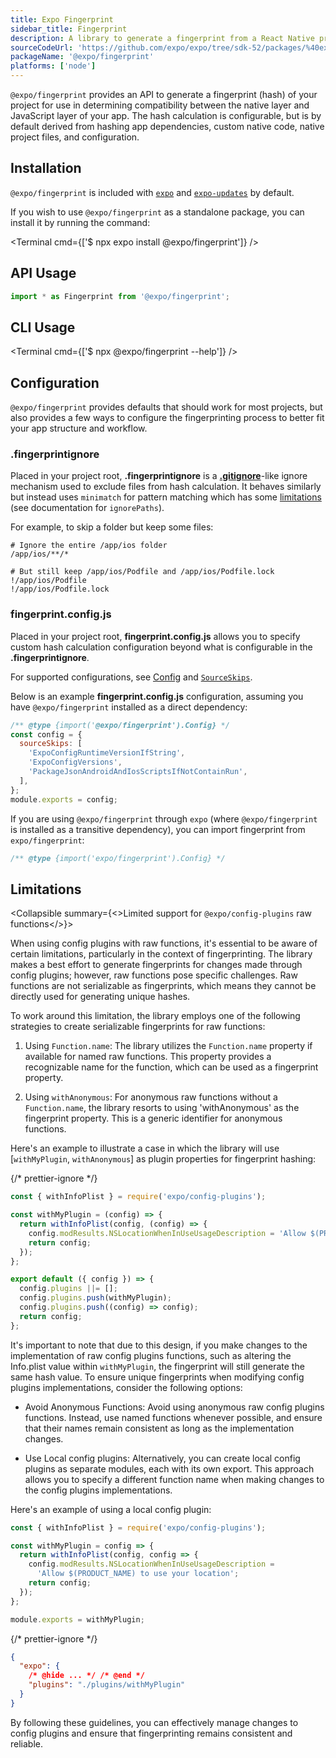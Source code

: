 ```yaml
---
title: Expo Fingerprint
sidebar_title: Fingerprint
description: A library to generate a fingerprint from a React Native project.
sourceCodeUrl: 'https://github.com/expo/expo/tree/sdk-52/packages/%40expo/fingerprint'
packageName: '@expo/fingerprint'
platforms: ['node']
---
```



`@expo/fingerprint` provides an API to generate a fingerprint (hash) of your project for use in determining compatibility between the native layer and JavaScript layer of your app. The hash calculation is configurable, but is by default derived from hashing app dependencies, custom native code, native project files, and configuration.

## Installation

`@expo/fingerprint` is included with [`expo`](expo.mdx) and [`expo-updates`](updates.mdx) by default.

If you wish to use `@expo/fingerprint` as a standalone package, you can install it by running the command:

<Terminal cmd={['$ npx expo install @expo/fingerprint']} />

## API Usage

```ts
import * as Fingerprint from '@expo/fingerprint';
```

## CLI Usage

<Terminal cmd={['$ npx @expo/fingerprint --help']} />

## Configuration

`@expo/fingerprint` provides defaults that should work for most projects, but also provides a few ways to configure the fingerprinting process to better fit your app structure and workflow.

### .fingerprintignore

Placed in your project root, **.fingerprintignore** is a [**.gitignore**](https://git-scm.com/docs/gitignore#_pattern_format)-like ignore mechanism used to exclude files from hash calculation. It behaves similarly but instead uses `minimatch` for pattern matching which has some [limitations](#options) (see documentation for `ignorePaths`).

For example, to skip a folder but keep some files:

```ignore
# Ignore the entire /app/ios folder
/app/ios/**/*

# But still keep /app/ios/Podfile and /app/ios/Podfile.lock
!/app/ios/Podfile
!/app/ios/Podfile.lock
```

### fingerprint.config.js

Placed in your project root, **fingerprint.config.js** allows you to specify custom hash calculation configuration beyond what is configurable in the **.fingerprintignore**.

For supported configurations, see [Config](#config) and [`SourceSkips`](#sourceskips).

Below is an example **fingerprint.config.js** configuration, assuming you have `@expo/fingerprint` installed as a direct dependency:

```js
/** @type {import('@expo/fingerprint').Config} */
const config = {
  sourceSkips: [
    'ExpoConfigRuntimeVersionIfString',
    'ExpoConfigVersions',
    'PackageJsonAndroidAndIosScriptsIfNotContainRun',
  ],
};
module.exports = config;
```

If you are using `@expo/fingerprint` through `expo` (where `@expo/fingerprint` is installed as a transitive dependency), you can import fingerprint from `expo/fingerprint`:

```js
/** @type {import('expo/fingerprint').Config} */
```

## Limitations

<Collapsible summary={<>Limited support for <CODE>@expo/config-plugins</CODE> raw functions</>}>

When using config plugins with raw functions, it's essential to be aware of certain limitations, particularly in the context of fingerprinting. The library makes a best effort to generate fingerprints for changes made through config plugins; however, raw functions pose specific challenges. Raw functions are not serializable as fingerprints, which means they cannot be directly used for generating unique hashes.

To work around this limitation, the library employs one of the following strategies to create serializable fingerprints for raw functions:

1. Using `Function.name`: The library utilizes the `Function.name` property if available for named raw functions. This property provides a recognizable name for the function, which can be used as a fingerprint property.

2. Using `withAnonymous`: For anonymous raw functions without a `Function.name`, the library resorts to using 'withAnonymous' as the fingerprint property. This is a generic identifier for anonymous functions.

Here's an example to illustrate a case in which the library will use [`withMyPlugin`, `withAnonymous`] as plugin properties for fingerprint hashing:

{/* prettier-ignore */}
```js app.config.js
const { withInfoPlist } = require('expo/config-plugins');

const withMyPlugin = (config) => {
  return withInfoPlist(config, (config) => {
    config.modResults.NSLocationWhenInUseUsageDescription = 'Allow $(PRODUCT_NAME) to use your location';
    return config;
  });
};

export default ({ config }) => {
  config.plugins ||= [];
  config.plugins.push(withMyPlugin);
  config.plugins.push((config) => config);
  return config;
};
```

It's important to note that due to this design, if you make changes to the implementation of raw config plugins functions, such as altering the Info.plist value within `withMyPlugin`, the fingerprint will still generate the same hash value. To ensure unique fingerprints when modifying config plugins implementations, consider the following options:

- Avoid Anonymous Functions: Avoid using anonymous raw config plugins functions. Instead, use named functions whenever possible, and ensure that their names remain consistent as long as the implementation changes.

- Use Local config plugins: Alternatively, you can create local config plugins as separate modules, each with its own export. This approach allows you to specify a different function name when making changes to the config plugins implementations.

Here's an example of using a local config plugin:

```js ./plugins/withMyPlugin.js
const { withInfoPlist } = require('expo/config-plugins');

const withMyPlugin = config => {
  return withInfoPlist(config, config => {
    config.modResults.NSLocationWhenInUseUsageDescription =
      'Allow $(PRODUCT_NAME) to use your location';
    return config;
  });
};

module.exports = withMyPlugin;
```

{/* prettier-ignore */}
```json app.json
{
  "expo": {
    /* @hide ... */ /* @end */
    "plugins": "./plugins/withMyPlugin"
  }
}
```

By following these guidelines, you can effectively manage changes to config plugins and ensure that fingerprinting remains consistent and reliable.

</Collapsible>

<APISection packageName="@expo/fingerprint" apiName="Fingerprint" />
